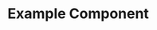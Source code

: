 
<Meta title="Appointment/Tile" component={Appointment} />

# Example Component

<Story name="AppointmentTile">
    <Appointment courseStart="2023-01-03T16:00:00.547Z" duration={15} courseTitle="Grundlagen Tutorium" instructors={['Thomas Maier']} />
    <Appointment
        courseStart={new Date().toISOString()}
        duration={15}
        courseTitle="UX Design"
        instructors={['Andreas Müller', 'Claudia Max']}
        participants={['Max', 'Tim', 'Tom', 'Nina', 'Emma']}
    />
</Story>
